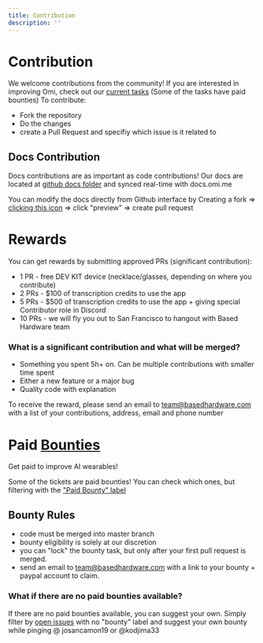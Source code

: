 ```yaml
---
title: Contribution
description: ''
---
```


# Contribution

We welcome contributions from the community! If you are interested in improving Omi, check out our [current tasks](https://github.com/BasedHardware/Omi/issues) (Some of the tasks have paid
bounties)
To contribute:

* Fork the repository
* Do the changes
* create a Pull Request and specifiy which issue is it related to

## Docs Contribution

Docs contributions are as important as code contributions! Our docs are located at [github docs folder](https://github.com/BasedHardware/Omi/tree/main/docs) and synced real-time with docs.omi.me

You can modify the docs directly from Github interface by Creating a fork => [clicking this icon](https://share.cleanshot.com/dkBSffGr) => click "preview" => create pull request

# Rewards

You can get rewards by submitting approved PRs (significant contribution):

* 1 PR - free DEV KIT device (necklace/glasses, depending on where you contribute)
* 2 PRs - $100 of transcription credits to use the app
* 5 PRs - $500 of transcription credits to use the app + giving special Contributor role in Discord
* 10 PRs - we will fly you out to San Francisco to hangout with Based Hardware team

### What is a significant contribution and what will be merged?

* Something you spent 5h+ on. Can be multiple contributions with smaller time spent
* Either a new feature or a major bug
* Quality code with explanation

To receive the reward, please send an email to team@basedhardware.com with a list of your contributions, address, email and phone number

# Paid [Bounties](https://github.com/BasedHardware/Omi/issues?q=is:open+is:issue+label:%22Paid+Bounty+%F0%9F%92%B0%22)

Get paid to improve AI wearables!

Some of the tickets are paid bounties! You can check which ones, but filtering with
the ["Paid Bounty" label](https://github.com/BasedHardware/Omi/issues?q=is:open+is:issue+label:%22Paid+Bounty+%F0%9F%92%B0%22)

## Bounty Rules

* code must be merged into master branch
* bounty eligibility is solely at our discretion
* you can "lock" the bounty task, but only after your first pull request is merged.
* send an email to team@basedhardware.com with a link to your bounty + paypal account to claim.

### What if there are no paid bounties available?

If there are no paid bounties available, you can suggest your own. Simply filter by [open issues](https://github.com/BasedHardware/Omi/issues?q=is:open+is:issue+) with no "bounty" label and suggest
your own bounty while pinging @ josancamon19 or @kodjima33
